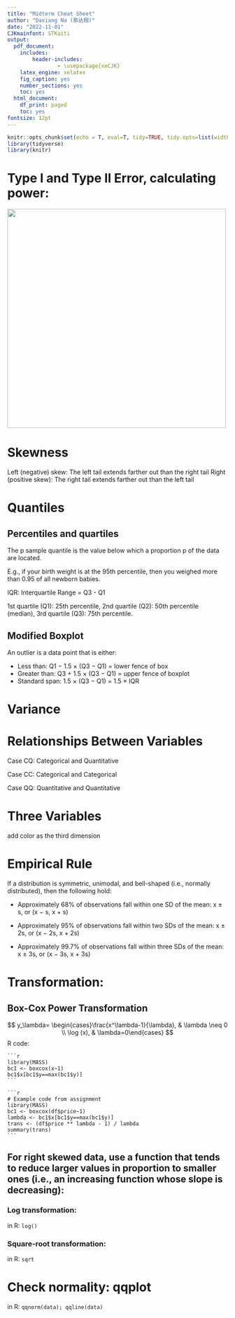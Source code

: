 ```yaml
---
title: "Midterm Cheat Sheet"
author: "Daxiang Na (那达翔)"
date: "2022-11-01"
CJKmainfont: STKaiti
output: 
  pdf_document: 
    includes:
        header-includes:
                - \usepackage{xeCJK}
    latex_engine: xelatex
    fig_caption: yes
    number_sections: yes
    toc: yes
  html_document:
    df_print: paged
    toc: yes
fontsize: 12pt
---
```


```r
knitr::opts_chunk$set(echo = T, eval=T, tidy=TRUE, tidy.opts=list(width.cutoff=70))
library(tidyverse)
library(knitr)
```

# Type I and Type II Error, calculating power:

![](graphical-representation-of-type-1-and-type-2-errors.png){width="500"}

# Skewness

Left (negative) skew: The left tail extends farther out than the right tail Right (positive skew): The right tail extends farther out than the left tail

# Quantiles

## Percentiles and quartiles

The p sample quantile is the value below which a proportion p of the data are located.

E.g., if your birth weight is at the 95th percentile, then you weighed more than 0.95 of all newborn babies.

IQR: Interquartile Range = Q3 - Q1

1st quartile (Q1): 25th percentile, 2nd quartile (Q2): 50th percentile (median), 3rd quartile (Q3): 75th percentile.

## Modified Boxplot

An outlier is a data point that is either:

-   Less than: Q1 − 1.5 × (Q3 − Q1) = lower fence of box
-   Greater than: Q3 + 1.5 × (Q3 − Q1) = upper fence of boxplot
-   Standard span: 1.5 × (Q3 − Q1) = 1.5 × IQR

# Variance

# Relationships Between Variables

Case CQ: Categorical and Quantitative

Case CC: Categorical and Categorical

Case QQ: Quantitative and Quantitative

# Three Variables

add color as the third dimension

# Empirical Rule

If a distribution is symmetric, unimodal, and bell-shaped (i.e., normally distributed), then the following hold:

-   Approximately 68% of observations fall within one SD of the mean: x ± s, or (x − s, x + s)

-   Approximately 95% of observations fall within two SDs of the mean: x ± 2s, or (x − 2s, x + 2s)

-   Approximately 99.7% of observations fall within three SDs of the mean: x ± 3s, or (x − 3s, x + 3s)

# Transformation:

## Box-Cox Power Transformation

$$
y_\lambda= \begin{cases}\frac{x^\lambda-1}{\lambda}, & \lambda \neq 0 \\ \log (x), & \lambda=0\end{cases}
$$
R code:

    ```r
    library(MASS)
    bc1 <- boxcox(x~1) 
    bc1$x[bc1$y==max(bc1$y)]
    ```

    ```r
    # Example code from assignment
    library(MASS)
    bc1 <- boxcox(df$price~1)
    lambda <- bc1$x[bc1$y==max(bc1$y)]
    trans <- (df$price ** lambda - 1) / lambda
    summary(trans)
    ```
    
    
## For right skewed data, use a function that tends to reduce larger values in proportion to smaller ones (i.e., an increasing function whose slope is decreasing):

### Log transformation:

in R: `log()`

### Square-root transformation:

in R: `sqrt`

# Check normality: qqplot

in R: `qqnorm(data); qqline(data)`